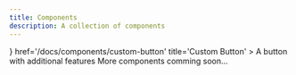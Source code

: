 ```yaml
---
title: Components
description: A collection of components
---
```



<Cards>
  <Card
    icon={<Component />}
    href='/docs/components/custom-button'
    title='Custom Button'
  >
    A button with additional features
  </Card>
  <Card>More components comming soon...</Card>
</Cards>
